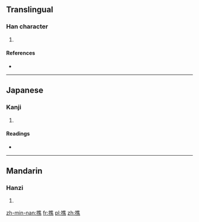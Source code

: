 ==Translingual==

===Han character===
{{Han char|rn=64|rad=手|as=12|sn=15|four=|canj=手人土火 (QOGF)}}

# {{defn|Han|sort=手12}}

====References====
* {{Han ref|kx=0456.020|dkj=12736|dj=0805.010|hdz=31960.060|uh=64A8|ud=25768}}

----

==Japanese==

===Kanji===
{{ja-kanji|grade=|rs=手12}}

# {{defn|lang=ja|sort=手12}}

====Readings====
* {{ja-readings|on=[[しょう]] (shō), [[そう]] (sō), [[す]] (su)|kun=[[えらぶ]] (erabu), [[とる]] (toru), [[ぬぐう]] (nuguu), [[おす]] (osu)}}

----

==Mandarin==

===Hanzi===
{{cmn-hanzi|pin=[[liāo]] ([[liao1]]), [[liào]] ([[liao4]]), [[xiāo]] ([[xiao1]])|wg=liao<sup>1</sup>, liao<sup>4</sup>, hsiao<sup>1</sup>}}

# {{defn|lang=cmn|sort=手12}}

[[zh-min-nan:撨]]
[[fr:撨]]
[[pl:撨]]
[[zh:撨]]